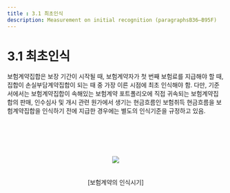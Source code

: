 ```yaml
---
title : 3.1 최초인식
description: Measurement on initial recognition (paragraphsB36–B95F)
---
```



# 3.1 최초인식

보험계약집합은  보장 기간이 시작될 때, 보험계약자가 첫 번째 보험료를 지급해야 할 때, 집합이 손실부담계약집합이 되는 때 중 가장 이른 시점에 최초 인식해야 함. 다만, 기준서에서는 보험계약집합이 속해있는 보험계약 포트폴리오에 직접 귀속되는 보험계약집합의 판매, 인수심사 및 개시 관련 원가에서 생기는 현금흐름인 보험취득 현금흐름을 보험계약집합을 인식하기 전에 지급한 경우에는 별도의 인식기준을 규정하고 있음. &#x20;


<br></br><br></br>
<center><Image src="/보험계약 인식.png" width={700} height={10} /></center>
<br></br>
<center> [보험계약의 인식시기] </center>
